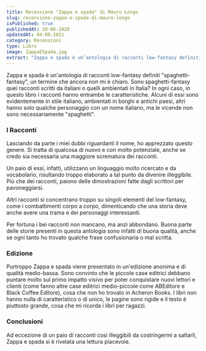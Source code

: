 ```yaml
---
title: Recensione "Zappa e spada" di Mauro Longo
slug: recensione-zappa-e-spada-di-mauro-longo
isPublished: true
publishedAt: 28-06-2020
updatedAt: 04-06-2021
category: Recensioni
type: Libro
image: ZappaESpada.jpg
extract: "Zappa e spada è un’antologia di racconti low-fantasy definiti “spaghetti-fantasy”, un termine che ancora non mi è chiaro. Sono spaghetti-fantasy quei racconti scritti da italiani o quelli ambientati in Italia? In ogni caso, in questo libro i racconti hanno entrambe le caratteristiche. Alcuni di essi sono evidentemente in stile italiano, ambientati in borghi e antichi paesi, altri hanno solo qualche personaggio con un nome italiano, ma le vicende non sono necessariamente “spaghetti”."
---
```


<Book slug="zappa-e-spada" />

Zappa e spada è un'antologia di racconti low-fantasy definiti "spaghetti-fantasy", un termine che ancora non mi è chiaro. Sono spaghetti-fantasy quei racconti scritti da italiani o quelli ambientati in Italia? In ogni caso, in questo libro i racconti hanno entrambe le caratteristiche. Alcuni di essi sono evidentemente in stile italiano, ambientati in borghi e antichi paesi, altri hanno solo qualche personaggio con un nome italiano, ma le vicende non sono necessariamente "spaghetti".

### I Racconti

Lasciando da parte i miei dubbi riguardanti il nome, ho apprezzato questo genere. Si tratta di qualcosa di nuovo e con molto potenziale, anche se credo sia necessaria una maggiore scrematura dei racconti.

Un paio di essi, infatti, utilizzano un linguaggio molto ricercato e da vocabolario, risultando troppo elaborato a tal punto da divenire illeggibile. Più che dei racconti, paiono delle dimostrazioni fatte dagli scrittori per pavoneggiarsi.

Altri racconti si concentrano troppo su singoli elementi del low-fantasy, come i combattimenti corpo a corpo, dimenticando che una storia deve anche avere una trama e dei personaggi interessanti.

Per fortuna i bei racconti non mancano, ma anzi abbondano. Buona parte delle storie presenti in questa antologia sono infatti di buona qualità, anche se ogni tanto ho trovato qualche frase confusionaria o mal scritta.

### Edizione

Purtroppo Zappa e spada viene presentato in un'edizione anonima e di qualità medio-bassa. Sono convinto che le piccole case editrici debbano puntare molto sul primo impatto visivo per poter conquistare nuovi lettori e clienti (come fanno altre case editrici medio-piccole come ABEditore e Black Coffee Editore), cosa che non ho trovato in Acheron Books. I libri non hanno nulla di caratteristico o di unico, le pagine sono rigide e il testo è piuttosto grande, cosa che mi ricorda i libri per ragazzi.

### Conclusioni

Ad eccezione di un paio di racconti così illeggibili da costringermi a saltarli, Zappa e spada si è rivelata una lettura piacevole.